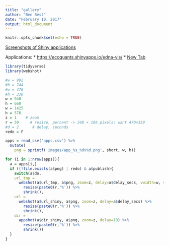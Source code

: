 ```yaml
---
title: "gallery"
author: "Ben Best"
date: "February 10, 2017"
output: html_document
---
```


```r
knitr::opts_chunk$set(echo = TRUE) 
```

[Screenshots of Shiny applications](https://github.com/wch/webshot#screenshots-of-shiny-applications)

Applications:
* [https://ecoquants.shinyapps.io/edna-vis/](https://ecoquants.shinyapps.io/edna-vis/)
* [New Tab](http://ohi-science.nceas.ucsb.edu/ohi-global)
```r
library(tidyverse)
library(webshot)

#w = 992
#h = 744
#w = 470
#h = 330
w = 940
h = 660
w = 1425
h = 576
z = 1    # zoom
r = 50     # resize, percent -> 248 × 186 pixels; want 470×330
#d = 2      # delay, seconds
redo = F

apps = read_csv('apps.csv') %>%
  mutate(
    png = sprintf('images/app_%s_%dx%d.png', short, w, h))

for (i in 1:nrow(apps)){
  a = apps[i,]
  if ((!file.exists(a$png) | redo) & a$publish){
    switch(a$do,
    url_tmp = 
      webshot(a$url_tmp, a$png, zoom=z, delay=a$delay_secs, vwidth=w, vheight=h) %>%
        resize(paste0(r,'%')) %>%
        shrink(),
    url = 
      webshot(a$url_shiny, a$png, zoom=z, delay=a$delay_secs) %>%
        resize(paste0(r,'%')) %>%
        shrink(),
    dir = 
      appshot(a$dir_shiny, a$png, zoom=z, delay=10) %>%
        resize(paste0(r,'%')) %>%
        shrink())
  }
}
```


